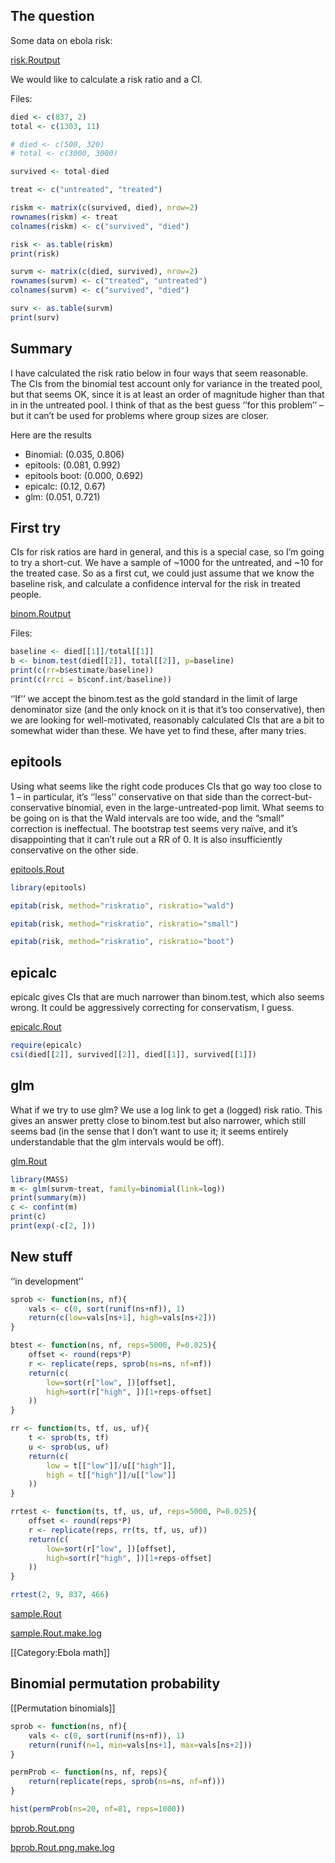 
## The question 

Some data on ebola risk:

[risk.Routput](risk.Routput)

We would like to calculate a risk ratio and a CI.

Files:

```r

died <- c(837, 2)
total <- c(1303, 11)

# died <- c(500, 320)
# total <- c(3000, 3000)

survived <- total-died

treat <- c("untreated", "treated")
```


```r
riskm <- matrix(c(survived, died), nrow=2)
rownames(riskm) <- treat
colnames(riskm) <- c("survived", "died")

risk <- as.table(riskm)
print(risk)
```

```r
survm <- matrix(c(died, survived), nrow=2)
rownames(survm) <- c("treated", "untreated")
colnames(survm) <- c("survived", "died")

surv <- as.table(survm)
print(surv)
```

## Summary 

I have calculated the risk ratio below in four ways that seem reasonable. The CIs from the binomial test account only for variance in the treated pool, but that seems OK, since it is at least an order of magnitude higher than that in in the untreated pool. I think of that as the best guess ''for this problem'' – but it can't be used for problems where group sizes are closer. 

Here are the results

* Binomial: (0.035, 0.806)
* epitools: (0.081, 0.992)
* epitools boot: (0.000, 0.692)
* epicalc: (0.12, 0.67)
* glm: (0.051, 0.721)

## First try 

CIs for risk ratios are hard in general, and this is a special case, so I'm going to try a short-cut. We have a sample of ~1000 for the untreated, and ~10 for the treated case. So as a first cut, we could just assume that we know the baseline risk, and calculate a confidence interval for the risk in treated people. 

[binom.Routput](binom.Routput)

Files:


```r
baseline <- died[[1]]/total[[1]]
b <- binom.test(died[[2]], total[[2]], p=baseline)
print(c(rr=b$estimate/baseline))
print(c(rrci = b$conf.int/baseline))
```

''If'' we accept the binom.test as the gold standard in the limit of large denominator size (and the only knock on it is that it's too conservative), then we are looking for well-motivated, reasonably calculated CIs that are a bit to somewhat wider than these. We have yet to find these, after many tries.

## epitools 

Using what seems like the right code produces CIs that go way too close to 1 -- in particular, it's ''less'' conservative on that side than the correct-but-conservative binomial, even in the large-untreated-pop limit. What seems to be going on is that the Wald intervals are too wide, and the "small" correction is ineffectual. The bootstrap test seems very naïve, and it's disappointing that it can't rule out a RR of 0. It is also insufficiently conservative on the other side.

[epitools.Rout](epitools.Rout)


```r
library(epitools)

epitab(risk, method="riskratio", riskratio="wald")

epitab(risk, method="riskratio", riskratio="small")

epitab(risk, method="riskratio", riskratio="boot")

```

## epicalc 

epicalc gives CIs that are much narrower than binom.test, which also seems wrong. It could be aggressively correcting for conservatism, I guess. 

[epicalc.Rout](epicalc.Rout)


```r
require(epicalc)
csi(died[[2]], survived[[2]], died[[1]], survived[[1]])
```

## glm 

What if we try to use glm? We use a log link to get a (logged) risk ratio. This gives an answer pretty close to binom.test but also narrower, which still seems bad (in the sense that I don't want to use it; it seems entirely understandable that the glm intervals would be off).

[glm.Rout](glm.Rout)


```r
library(MASS)
m <- glm(survm~treat, family=binomial(link=log))
print(summary(m))
c <- confint(m)
print(c)
print(exp(-c[2, ]))
```

## New stuff 

''in development''


```r
sprob <- function(ns, nf){
	vals <- c(0, sort(runif(ns+nf)), 1)
	return(c(low=vals[ns+1], high=vals[ns+2]))
}

btest <- function(ns, nf, reps=5000, P=0.025){
	offset <- round(reps*P)
	r <- replicate(reps, sprob(ns=ns, nf=nf))
	return(c(
		low=sort(r["low", ])[offset],
		high=sort(r["high", ])[1+reps-offset]
	))
}

rr <- function(ts, tf, us, uf){
	t <- sprob(ts, tf)
	u <- sprob(us, uf)
	return(c(
		low = t[["low"]]/u[["high"]],
		high = t[["high"]]/u[["low"]]
	))
}

rrtest <- function(ts, tf, us, uf, reps=5000, P=0.025){
	offset <- round(reps*P)
	r <- replicate(reps, rr(ts, tf, us, uf))
	return(c(
		low=sort(r["low", ])[offset],
		high=sort(r["high", ])[1+reps-offset]
	))
}

rrtest(2, 9, 837, 466)
```

[sample.Rout](sample.Rout)

[sample.Rout.make.log](sample.Rout.make.log)

[[Category:Ebola math]]

## Binomial permutation probability 

[[Permutation binomials]]

```r
sprob <- function(ns, nf){
	vals <- c(0, sort(runif(ns+nf)), 1)
	return(runif(n=1, min=vals[ns+1], max=vals[ns+2]))
}

permProb <- function(ns, nf, reps){
	return(replicate(reps, sprob(ns=ns, nf=nf)))
}

hist(permProb(ns=20, nf=81, reps=1000))
```

[bprob.Rout.png](bprob.Rout.png)

[bprob.Rout.png.make.log](bprob.Rout.png.make.log)

